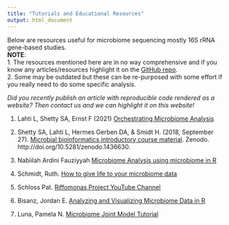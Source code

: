 ```yaml
---
title: "Tutorials and Educational Resources"
output: html_document
---
```




Below are resources useful for microbiome sequencing mostly 16S rRNA gene-based studies.   
**NOTE**:    
1. The resources mentioned here are in no way comprehensive and if you know any articles/resources highlight it on the [GitHub repo](https://github.com/microsud/Tools-Microbiome-Analysis/issues).   
2. Some may be outdated but these can be re-purposed with some effort if you really need to do some specific analysis.    

*Did you recently publish an article with reproducible code rendered as a website? Then contact us and we can highlight it on this website!*   

1.	Lahti L, Shetty SA, Ernst F (2021)  [Orchestrating Microbiome Analysis](https://microbiome.github.io/OMA/)    

2.	Shetty SA, Lahti L, Hermes Gerben DA, & Smidt H. (2018, September 27). [Microbial bioinformatics introductory course material](https://mibwurrepo.github.io/Microbial-bioinformatics-introductory-course-Material-2018/introduction.html). Zenodo. http://doi.org/10.5281/zenodo.1436630.    

3. Nabiilah Ardini Fauziyyah [Microbiome Analysis using microbiome in R](https://rpubs.com/nabiilahardini/microbiome)   

4. Schmidt, Ruth. [How to give life to your microbiome data](https://towardsdatascience.com/how-to-give-life-to-your-microbiome-data-using-plotly-r-1892281183cf)   

5. Schloss Pat. [Riffomonas Project YouTube Channel](https://www.youtube.com/channel/UCGuktEl5InrcxPfCjmPWxsA)  

6. Bisanz, Jordan E. [Analyzing and Visualizing Microbiome Data in R](https://jbisanz.github.io/MicrobiomeWorkshop2020/rvis/index.html)   

7. Luna, Pamela N. [Microbiome Joint Model Tutorial](https://pamelanluna.github.io/mbjm-tutorial/)   


